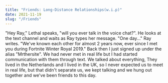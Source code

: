 ```yaml
---
title: "Friends: Long-Distance Relationships(w.i.p)"
date: 2021-11-19
slug: "/Friends"
---
```


"Hey Ray," Lethal speaks, "will you ever talk in the voice chat?". He looks at the text channel and waits as Ray types her message.
"One day..." Ray writes.
"We've known each other for almost 2 years now, ever since I met you during Fortnite Winter Royal 2019."
Back then I just signed up under the alias "Mrthersite". We had never met in real life but I had started communication with them through text. We talked about everything, They lived in the Netherlands and I lived in the UK, so I never expected us to meet in real life, but that didn't separate us, we kept talking and we hung out together and we've been friends to this day.


